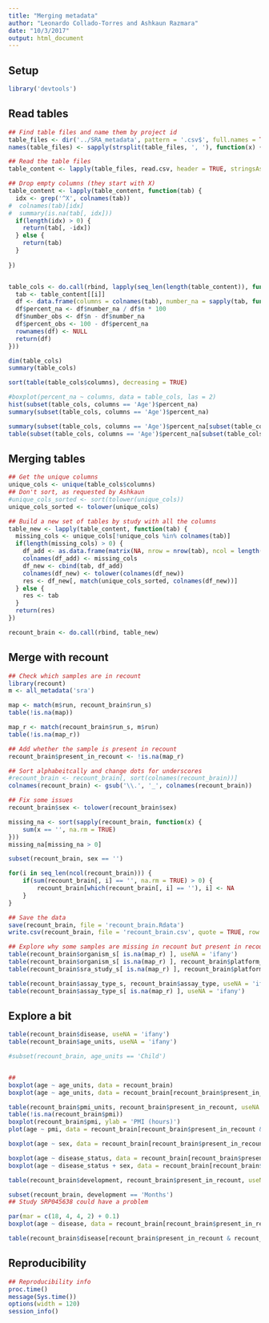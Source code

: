 ```yaml
---
title: "Merging metadata"
author: "Leonardo Collado-Torres and Ashkaun Razmara"
date: "10/3/2017"
output: html_document
---
```


## Setup

```r
library('devtools')
```


## Read tables

```r
## Find table files and name them by project id
table_files <- dir('../SRA_metadata', pattern = '.csv$', full.names = TRUE)
names(table_files) <- sapply(strsplit(table_files, ', '), function(x) { strsplit(x[2], '-Table')[[1]][1] })

## Read the table files
table_content <- lapply(table_files, read.csv, header = TRUE, stringsAsFactors = FALSE, na.strings = c('NA', ''))

## Drop empty columns (they start with X)
table_content <- lapply(table_content, function(tab) {
  idx <- grep('^X', colnames(tab))
#  colnames(tab)[idx]
#  summary(is.na(tab[, idx]))
  if(length(idx) > 0) {
    return(tab[, -idx])
  } else {
    return(tab)
  }
  
})


table_cols <- do.call(rbind, lapply(seq_len(length(table_content)), function(i) {
  tab <- table_content[[i]]
  df <- data.frame(columns = colnames(tab), number_na = sapply(tab, function(var) { sum(is.na(var))}), n = nrow(tab), study = names(table_content)[i], stringsAsFactors = FALSE)
  df$percent_na <- df$number_na / df$n * 100
  df$number_obs <- df$n - df$number_na
  df$percent_obs <- 100 - df$percent_na
  rownames(df) <- NULL
  return(df)
}))

dim(table_cols)
summary(table_cols)

sort(table(table_cols$columns), decreasing = TRUE)

#boxplot(percent_na ~ columns, data = table_cols, las = 2)
hist(subset(table_cols, columns == 'Age')$percent_na)
summary(subset(table_cols, columns == 'Age')$percent_na)

summary(subset(table_cols, columns == 'Age')$percent_na[subset(table_cols, columns == 'Age')$percent_na != 100])
table(subset(table_cols, columns == 'Age')$percent_na[subset(table_cols, columns == 'Age')$percent_na != 100])
```


## Merging tables


```r
## Get the unique columns
unique_cols <- unique(table_cols$columns)
## Don't sort, as requested by Ashkaun
#unique_cols_sorted <- sort(tolower(unique_cols))
unique_cols_sorted <- tolower(unique_cols)

## Build a new set of tables by study with all the columns
table_new <- lapply(table_content, function(tab) {
  missing_cols <- unique_cols[!unique_cols %in% colnames(tab)]
  if(length(missing_cols) > 0) {
    df_add <- as.data.frame(matrix(NA, nrow = nrow(tab), ncol = length(missing_cols)))
    colnames(df_add) <- missing_cols
    df_new <- cbind(tab, df_add)
    colnames(df_new) <- tolower(colnames(df_new))
    res <- df_new[, match(unique_cols_sorted, colnames(df_new))]
  } else {
    res <- tab
  }
  return(res)
})

recount_brain <- do.call(rbind, table_new)
```

## Merge with recount

```r
## Check which samples are in recount
library(recount)
m <- all_metadata('sra')

map <- match(m$run, recount_brain$run_s)
table(!is.na(map))

map_r <- match(recount_brain$run_s, m$run)
table(!is.na(map_r))

## Add whether the sample is present in recount
recount_brain$present_in_recount <- !is.na(map_r)

## Sort alphabeitcally and change dots for underscores
#recount_brain <- recount_brain[, sort(colnames(recount_brain))]
colnames(recount_brain) <- gsub('\\.', '_', colnames(recount_brain))

## Fix some issues
recount_brain$sex <- tolower(recount_brain$sex)

missing_na <- sort(sapply(recount_brain, function(x) {
    sum(x == '', na.rm = TRUE)
}))
missing_na[missing_na > 0]

subset(recount_brain, sex == '')

for(i in seq_len(ncol(recount_brain))) {
    if(sum(recount_brain[, i] == '', na.rm = TRUE) > 0) {
        recount_brain[which(recount_brain[, i] == ''), i] <- NA
    }
}

## Save the data
save(recount_brain, file = 'recount_brain.Rdata')
write.csv(recount_brain, file = 'recount_brain.csv', quote = TRUE, row.names = FALSE)

## Explore why some samples are missing in recount but present in recount_brain
table(recount_brain$organism_s[ is.na(map_r) ], useNA = 'ifany')
table(recount_brain$organism_s[ is.na(map_r) ], recount_brain$platform_s[ is.na(map_r) ], useNA = 'ifany')
table(recount_brain$sra_study_s[ is.na(map_r) ], recount_brain$platform_s[ is.na(map_r) ], useNA = 'ifany')

table(recount_brain$assay_type_s, recount_brain$assay_type, useNA = 'ifany')
table(recount_brain$assay_type_s[ is.na(map_r) ], useNA = 'ifany')
```

## Explore a bit

```r
table(recount_brain$disease, useNA = 'ifany')
table(recount_brain$age_units, useNA = 'ifany')

#subset(recount_brain, age_units == 'Child')


##
boxplot(age ~ age_units, data = recount_brain)
boxplot(age ~ age_units, data = recount_brain[recount_brain$present_in_recount, ])

table(recount_brain$pmi_units, recount_brain$present_in_recount, useNA = 'ifany')
table(!is.na(recount_brain$pmi))
boxplot(recount_brain$pmi, ylab = 'PMI (hours)')
plot(age ~ pmi, data = recount_brain[recount_brain$present_in_recount & recount_brain$age_units == 'Years', ], ylab = 'Age (years)')

boxplot(age ~ sex, data = recount_brain[recount_brain$present_in_recount & recount_brain$age_units == 'Years', ], ylab = 'Age (years)')

boxplot(age ~ disease_status, data = recount_brain[recount_brain$present_in_recount & recount_brain$age_units == 'Years', ], ylab = 'Age (years)')
boxplot(age ~ disease_status + sex, data = recount_brain[recount_brain$present_in_recount & recount_brain$age_units == 'Years', ], ylab = 'Age (years)')

table(recount_brain$development, recount_brain$present_in_recount, useNA = 'ifany')

subset(recount_brain, development == 'Months')
## Study SRP045638 could have a problem

par(mar = c(18, 4, 4, 2) + 0.1)
boxplot(age ~ disease, data = recount_brain[recount_brain$present_in_recount & recount_brain$age_units == 'Years', ], las = 2, ylab = 'Age (years)')

table(recount_brain$disease[recount_brain$present_in_recount & recount_brain$age_units == 'Years'], useNA = 'ifany')
```



## Reproducibility

```r
## Reproducibility info
proc.time()
message(Sys.time())
options(width = 120)
session_info()
```

